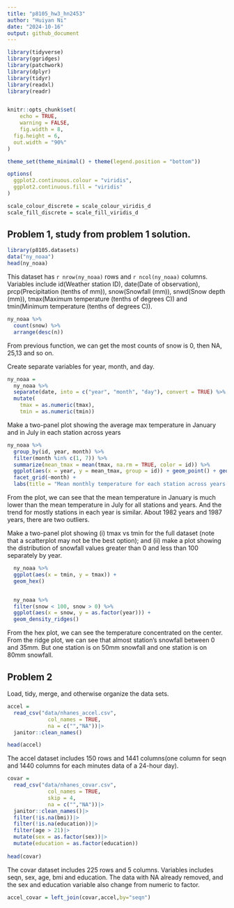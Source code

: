 ```yaml
---
title: "p8105_hw3_hn2453"
author: "Huiyan Ni"
date: "2024-10-16"
output: github_document
---
```



```r
library(tidyverse)
library(ggridges)
library(patchwork)
library(dplyr)
library(tidyr)
library(readxl)
library(readr)


knitr::opts_chunk$set(
	echo = TRUE,
	warning = FALSE,
	fig.width = 8, 
  fig.height = 6,
  out.width = "90%"
)

theme_set(theme_minimal() + theme(legend.position = "bottom"))

options(
  ggplot2.continuous.colour = "viridis",
  ggplot2.continuous.fill = "viridis"
)

scale_colour_discrete = scale_colour_viridis_d
scale_fill_discrete = scale_fill_viridis_d
```


## Problem 1, study from problem 1 solution.
```r
library(p8105.datasets)
data("ny_noaa")
head(ny_noaa)
```
This dataset has `r nrow(ny_noaa)` rows and `r ncol(ny_noaa)` columns. Variables include id(Weather station ID), date(Date of observation), prcp(Precipitation (tenths of mm)), snow(Snowfall (mm)), snwd(Snow depth (mm)), tmax(Maximum temperature (tenths of degrees C)) and tmin(Minimum temperature (tenths of degrees C)). 


```r
ny_noaa %>% 
  count(snow) %>%
  arrange(desc(n))
```
From previous function, we can get the most counts of snow is 0, then NA, 25,13 and so on. 

Create separate variables for year, month, and day. 
```r
ny_noaa = 
  ny_noaa %>% 
  separate(date, into = c("year", "month", "day"), convert = TRUE) %>% 
  mutate(
    tmax = as.numeric(tmax),
    tmin = as.numeric(tmin))

```

Make a two-panel plot showing the average max temperature in January and in July in each station across years
```r
ny_noaa %>% 
  group_by(id, year, month) %>% 
  filter(month %in% c(1, 7)) %>% 
  summarize(mean_tmax = mean(tmax, na.rm = TRUE, color = id)) %>% 
  ggplot(aes(x = year, y = mean_tmax, group = id)) + geom_point() + geom_path() +
  facet_grid(~month) +
  labs(title = "Mean monthly temperature for each station across years for January and July")
```
From the plot, we can see that the mean temperature in January is much lower than the mean temperature in July for all stations and years. And the trend for mostly stations in each year is similar. About 1982 years and 1987 years, there are two outliers.

Make a two-panel plot showing (i) tmax vs tmin for the full dataset (note that a scatterplot may not be the best option); and (ii) make a plot showing the distribution of snowfall values greater than 0 and less than 100 separately by year.
```r

  ny_noaa %>% 
  ggplot(aes(x = tmin, y = tmax)) + 
  geom_hex()


  ny_noaa %>% 
  filter(snow < 100, snow > 0) %>%
  ggplot(aes(x = snow, y = as.factor(year))) + 
  geom_density_ridges()


```
From the hex plot, we can see the temperature concentrated on the center. From the ridge plot, we can see that almost station's snowfall between 0 and 35mm. But one station is on 50mm snowfall and one station is on 80mm snowfall. 

## Problem 2

Load, tidy, merge, and otherwise organize the data sets.
```r
accel = 
  read_csv("data/nhanes_accel.csv",
             col_names = TRUE,
             na = c("","NA"))|>
  janitor::clean_names()

head(accel)
```
The accel dataset includes 150 rows and 1441 columns(one column for seqn and 1440 columns for each minutes data of a 24-hour day). 

```r
covar = 
  read_csv("data/nhanes_covar.csv",
             col_names = TRUE,
             skip = 4,
             na = c("","NA"))|>
  janitor::clean_names()|>
  filter(!is.na(bmi))|>
  filter(!is.na(education))|>
  filter(age > 21)|>
  mutate(sex = as.factor(sex))|>
  mutate(education = as.factor(education))
 
head(covar)
```
The covar dataset includes 225 rows and 5 columns. Variables includes seqn, sex, age, bmi and education. The data with NA already removed, and the sex and education variable also change from numeric to factor. 

```r
accel_covar = left_join(covar,accel,by="seqn")
```

